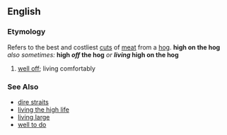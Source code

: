 == English ==
=== Etymology ===
Refers to the best and costliest [[cuts]] of [[meat]] from a [[hog]].
{{idiom2}}
'''high on the hog''' ''also sometimes:'' '''high ''off'' the hog''' ''or'' '''''living'' high on the hog'''
# [[well off]]; living comfortably
 
=== See Also ===
*[[dire straits]]
*[[living the high life]]
*[[living large]]
*[[well to do]]